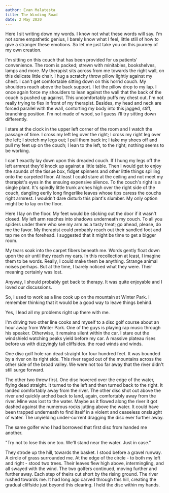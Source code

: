 ```yaml
---
author: Evan Malatesta
title: The Winding Road
date: 2 May 2020
---
```


Here I sit writing down my words. I know not what these words will say.
I'm not some empathetic genius, I barely know what I feel, little still
of how to give a stranger these emotions. So let me just take you on
this journey of my own creation.

I'm sitting on this couch that has been provided for us patients'
convenience. The room is packed; strewn with minitables, bookshelves,
lamps and more. My therapist sits across from me towards the right wall,
on this delicate little chair. I hug a scratchy throw pillow lightly
against my chest. I can't get comfortable sitting down on this horrid
couch. My shoulders reach above the back support. I let the pillow drop
to my lap. I once again force my shoulders to lean against the wall that
the back of the couch is pushed up against. This uncomfortably puffs my
chest out. I'm not really trying to flex in front of my therapist.
Besides, my head and neck are forced parallel with the wall, contorting
my body into this jagged, stiff, branching position. I'm not made of
wood, so I guess i'll try sitting down differently.

I stare at the clock in the upper left corner of the room and I watch
the passage of time. I cross my left leg over the right; I cross my
right leg over the left; I stretch my legs out; I pull them back in; I
take my shoes off and pull my feet up on the couch; I lean to the left,
to the right; nothing seems to be working.

I can't exactly lay down upon this dreaded couch. If I hung my legs off
the left armrest they\'d knock up against a little table. Then I would
get to enjoy the sounds of the tissue box, fidget spinners and other
little things spilling onto the carpeted floor. At least I could stare
at the ceiling and not meet my therapist\'s eyes in the ensuing
expensive silence. To the couch's right is a single plant. It's spindly
little trunk arches high over the right side of the couch, dangling
eerily long fingerlike leaves whose tips caress the couchs right
armrest. I wouldn't dare disturb this plant\'s slumber. My only option
might be to lay on the floor.

Here I lay on the floor. My feet would be sticking out the door if it
wasn't closed. My left arm reaches into shadows underneath my couch. To
all you spiders under there who see my arm as a tasty treat; go ahead,
please, do me the favor. My therapist could probably reach out their
sandled foot and tap me on the forehead. I suggested that it might be
time to get a bigger room.

My tears soak into the carpet fibers beneath me. Words gently float down
upon the air until they reach my ears. In this recollection at least, I
imagine them to be words. Really, I could make them be anything. Strange
animal noises perhaps. But at the time, I barely noticed what they were.
Their meaning certainly was lost.

Anyway, I should probably get back to therapy. It was quite enjoyable
and I loved our discussions.

So, I used to work as a line cook up on the mountain at Winter Park. I
remember thinking that it would be a good way to leave things behind.

Yes, I lead all my problems right up there with me.

I'm driving two other line cooks and myself to a disc golf course about
an hour away from Winter Park. One of the guys is playing rap music
through his speaker. Otherwise, it remains silent within the car. I
stare out the windshield watching peaks yield before my car. A massive
plateau rises before us with dizzyingly tall cliffsides. the road winds
and winds.

One disc golf hole ran dead straight for four hundred feet. It was
bounded by a river on its right side. This river raged out of the
mountains across the other side of the broad valley. We were not too far
away that the river didn't still surge forward.

The other two threw first. One disc hovered over the edge of the water,
flying dead straight. It turned to the left and then turned back to the
right. It landed comfortably away from the river. The other disc shot
out above the river and quickly arched back to land, again, comfortably
away from the river. Mine was lost to the water. Maybe as it flowed
along the river it got dashed against the numerous rocks jutting above
the water. It could have been trapped underneath to find itself in a
violent and ceaseless onslaught of water. The unyielding under-current
dragging the disc ever further away.

The same golfer who I had borrowed that first disc from handed me
another.

"Try not to lose this one too. We'll stand near the water. Just in
case."

They strode up the hill, towards the basket. I stood before a gravel
runway. A circle of grass surrounded me. At the edge of the circle - to
both my left and right - stood two trees. Their leaves flew high above,
intermingling, and all swayed with the wind. The two golfers continued,
moving further and further away. Each step of theirs cut short by the
rising ground. The river rushed towards me. It had long ago carved
through this hill, creating the gradual cliffside just beyond this
clearing. I held the disc within my hands.
